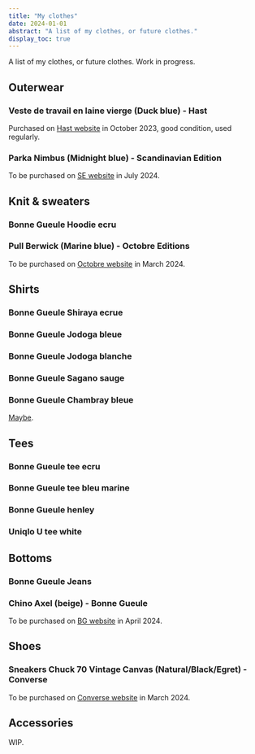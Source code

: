 ```yaml
---
title: "My clothes"
date: 2024-01-01
abstract: "A list of my clothes, or future clothes."
display_toc: true
---
```


A list of my clothes, or future clothes. Work in progress.

## Outerwear

### Veste de travail en laine vierge (Duck blue) - Hast

Purchased on [Hast website](https://www.hast.fr/fr/veste-de-travail-en-laine-vierge-bleu-canard-1281.html) in October 2023, good condition, used regularly.

### Parka Nimbus (Midnight blue) - Scandinavian Edition

To be purchased on [SE website](https://scandinavianedition.com/products/nimbus-midnight-blue?variant=39380843102323) in July 2024.

## Knit & sweaters

### Bonne Gueule Hoodie ecru

### Pull Berwick (Marine blue) - Octobre Editions

To be purchased on [Octobre website](https://www.octobre-editions.com/fr/product/pull-berwick/marine#size-M) in March 2024.

## Shirts

### Bonne Gueule Shiraya ecrue

### Bonne Gueule Jodoga bleue

### Bonne Gueule Jodoga blanche

### Bonne Gueule Sagano sauge

### Bonne Gueule Chambray bleue

[Maybe](https://www.bonnegueule.fr/shop/chemise-tokushima-bleu.html).

## Tees

### Bonne Gueule tee ecru

### Bonne Gueule tee bleu marine

### Bonne Gueule henley

### Uniqlo U tee white 

## Bottoms

### Bonne Gueule Jeans

### Chino Axel (beige) - Bonne Gueule  

To be purchased on [BG website](https://www.bonnegueule.fr/shop/chino-axel-beige.html) in April 2024.

## Shoes

### Sneakers Chuck 70 Vintage Canvas (Natural/Black/Egret) - Converse

To be purchased on [Converse website](https://www.converse.com/fr/shop/p/chuck-70-vintage-canvas-unisex/162056MP.html?lang=fr_FR&pid=162056MP&dwvar_162056MP_color=natural%2Fblack%2Fegret&dwvar_162053C_width=standard&styleNo=162210C&buyrec=false&pdp=true&cgid=Men%20Chuck%2070&vgid=162053C) in March 2024.

## Accessories

WIP.

